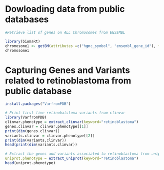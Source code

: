 # Dowloading data from public databases

```r
#Retrieve list of genes on ALL Chromosomes from ENSEMBL

library(biomaRt)
chromosome1 <- getBM(attributes =c("hgnc_symbol", "ensembl_gene_id"), filters="chromosome name", values="1", mart=ensembl_mart)
chromosome1
```

# Capturing Genes and Variants related to retinoblastoma from public database
```r
install.packages("VarfromPDB")

# Print first five retinobalstoma variants from clinvar
library(VarfromPDB)
clinvar.phenotype = extract_clinvar(keyword="retinoblastoma") 
genes.clinvar = clinvar.phenotype[[1]] 
print(dim(genes.clinvar))
variants.clinvar = clinvar.phenotype[[2]] 
print(dim(variants.clinvar))
head(print(dim(variants.clinvar))
     
# Extract the genes and variants associated to retinoblastoma from uniprot
uniprot.phenotype = extract_uniprot(keyword="retinoblastoma")
head(uniprot.phenotype)
```


